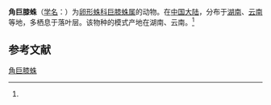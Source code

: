 {{Speciesbox
| name = 角巨膝蛛
| status = 
| status_system = 
| image = 
| genus = Opopaea
| species = cornuta
| authority = (Yin et Wang, 1984)<ref name='id12870'>{{cite web| url =http://www.bioinfo.cn/db05/BjdwSpecies.php?action=view&id=12870| title =角巨膝蛛| work =《中国动物物种编目数据库》| publisher =中国科学院微生物研究所| author =中国科学院动物研究所| accessdate =2009-04-28| deadurl =yes| archiveurl =https://web.archive.org/web/20160305023725/http://www.bioinfo.cn/db05/BjdwSpecies.php?action=view&id=12870| archivedate =2016-03-05}}</ref>
}}

'''角巨膝蛛'''（[[学名|学名]]：{{lang|la|''Opopaea cornuta''}}）为[[卵形蛛科|卵形蛛科]][[巨膝蛛属|巨膝蛛属]]的动物。在[[中国大陆|中国大陆]]，分布于[[湖南|湖南]]、[[云南|云南]]等地，多栖息于落叶层。该物种的模式产地在湖南、云南。<ref name='id12870'/>

== 参考文献 ==
{{reflist}}

{{Wikispecies|Opopaea cornuta}}
{{Taxonbar|from=Q2357853}}

[[Category:巨膝蛛属|角巨膝蛛]]


{{蜘蛛小作品}}